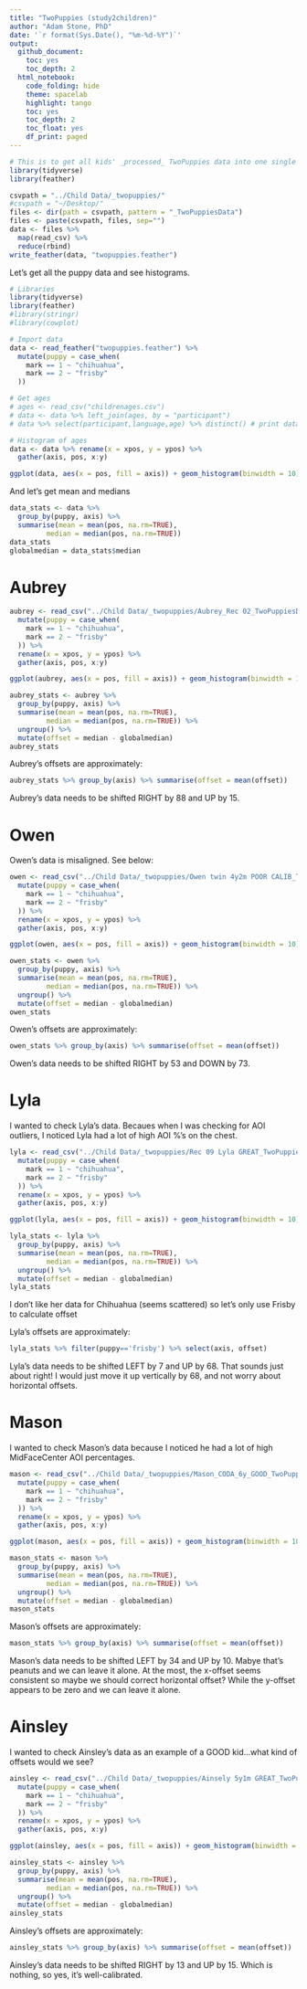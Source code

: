 ```yaml
---
title: "TwoPuppies (study2children)"
author: "Adam Stone, PhD" 
date: '`r format(Sys.Date(), "%m-%d-%Y")`'
output:
  github_document:
    toc: yes
    toc_depth: 2
  html_notebook:
    code_folding: hide
    theme: spacelab
    highlight: tango
    toc: yes
    toc_depth: 2
    toc_float: yes
    df_print: paged
---
```


```r
# This is to get all kids' _processed_ TwoPuppies data into one single file. Should only run when needed. 
library(tidyverse)
library(feather)

csvpath = "../Child Data/_twopuppies/"
#csvpath = "~/Desktop/"
files <- dir(path = csvpath, pattern = "_TwoPuppiesData")
files <- paste(csvpath, files, sep="")
data <- files %>%
  map(read_csv) %>%
  reduce(rbind)
write_feather(data, "twopuppies.feather")
```

Let's get all the puppy data and see histograms. 

```r
# Libraries
library(tidyverse)
library(feather)
#library(stringr)
#library(cowplot)

# Import data 
data <- read_feather("twopuppies.feather") %>%
  mutate(puppy = case_when(
    mark == 1 ~ "chihuahua",
    mark == 2 ~ "frisby"
  ))

# Get ages
# ages <- read_csv("childrenages.csv")
# data <- data %>% left_join(ages, by = "participant")
# data %>% select(participant,language,age) %>% distinct() # print data table

# Histogram of ages
data <- data %>% rename(x = xpos, y = ypos) %>%
  gather(axis, pos, x:y)

ggplot(data, aes(x = pos, fill = axis)) + geom_histogram(binwidth = 10) + ggtitle("X/Y Histogram for Puppies") + facet_grid(puppy ~ axis)
```

And let's get mean and medians
```r
data_stats <- data %>%
  group_by(puppy, axis) %>%
  summarise(mean = mean(pos, na.rm=TRUE),
         median = median(pos, na.rm=TRUE))
data_stats
globalmedian = data_stats$median
```

# Aubrey
```r
aubrey <- read_csv("../Child Data/_twopuppies/Aubrey_Rec 02_TwoPuppiesData.csv") %>%
  mutate(puppy = case_when(
    mark == 1 ~ "chihuahua",
    mark == 2 ~ "frisby"
  )) %>%
  rename(x = xpos, y = ypos) %>%
  gather(axis, pos, x:y)

ggplot(aubrey, aes(x = pos, fill = axis)) + geom_histogram(binwidth = 10) + ggtitle("X/Y Histogram for Puppies") + facet_grid(puppy ~ axis)

aubrey_stats <- aubrey %>%
  group_by(puppy, axis) %>%
  summarise(mean = mean(pos, na.rm=TRUE),
         median = median(pos, na.rm=TRUE)) %>%
  ungroup() %>%
  mutate(offset = median - globalmedian)
aubrey_stats
```

Aubrey's offsets are approximately: 
```r
aubrey_stats %>% group_by(axis) %>% summarise(offset = mean(offset))
```

Aubrey's data needs to be shifted RIGHT by 88 and UP by 15.

# Owen
Owen's data is misaligned. See below: 
```r
owen <- read_csv("../Child Data/_twopuppies/Owen twin 4y2m POOR CALIB_TwoPuppiesData.csv") %>%
  mutate(puppy = case_when(
    mark == 1 ~ "chihuahua",
    mark == 2 ~ "frisby"
  )) %>%
  rename(x = xpos, y = ypos) %>%
  gather(axis, pos, x:y)

ggplot(owen, aes(x = pos, fill = axis)) + geom_histogram(binwidth = 10) + ggtitle("X/Y Histogram for Puppies") + facet_grid(puppy ~ axis)

owen_stats <- owen %>%
  group_by(puppy, axis) %>%
  summarise(mean = mean(pos, na.rm=TRUE),
         median = median(pos, na.rm=TRUE)) %>%
  ungroup() %>%
  mutate(offset = median - globalmedian)
owen_stats
```

Owen's offsets are approximately: 
```r
owen_stats %>% group_by(axis) %>% summarise(offset = mean(offset))
```

Owen's data needs to be shifted RIGHT by 53 and DOWN by 73. 

# Lyla
I wanted to check Lyla's data. Becaues when I was checking for AOI outliers, I noticed Lyla had a lot of high AOI %'s on the chest. 
```r
lyla <- read_csv("../Child Data/_twopuppies/Rec 09 Lyla GREAT_TwoPuppiesData.csv") %>%
  mutate(puppy = case_when(
    mark == 1 ~ "chihuahua",
    mark == 2 ~ "frisby"
  )) %>%
  rename(x = xpos, y = ypos) %>%
  gather(axis, pos, x:y)

ggplot(lyla, aes(x = pos, fill = axis)) + geom_histogram(binwidth = 10) + ggtitle("X/Y Histogram for Puppies") + facet_grid(puppy ~ axis)

lyla_stats <- lyla %>%
  group_by(puppy, axis) %>%
  summarise(mean = mean(pos, na.rm=TRUE),
         median = median(pos, na.rm=TRUE)) %>%
  ungroup() %>%
  mutate(offset = median - globalmedian)
lyla_stats
```

I don't like her data for Chihuahua (seems scattered) so let's only use Frisby to calculate offset 

Lyla's offsets are approximately: 
```r
lyla_stats %>% filter(puppy=='frisby') %>% select(axis, offset)
```

Lyla's data needs to be shifted LEFT by 7 and UP by 68. That sounds just about right! I would just move it up vertically by 68, and not worry about horizontal offsets. 

# Mason
I wanted to check Mason's data because I noticed he had a lot of high MidFaceCenter AOI percentages.
```r
mason <- read_csv("../Child Data/_twopuppies/Mason_CODA_6y_GOOD_TwoPuppiesData.csv") %>%
  mutate(puppy = case_when(
    mark == 1 ~ "chihuahua",
    mark == 2 ~ "frisby"
  )) %>%
  rename(x = xpos, y = ypos) %>%
  gather(axis, pos, x:y)

ggplot(mason, aes(x = pos, fill = axis)) + geom_histogram(binwidth = 10) + ggtitle("X/Y Histogram for Puppies") + facet_grid(puppy ~ axis)

mason_stats <- mason %>%
  group_by(puppy, axis) %>%
  summarise(mean = mean(pos, na.rm=TRUE),
         median = median(pos, na.rm=TRUE)) %>%
  ungroup() %>%
  mutate(offset = median - globalmedian)
mason_stats
```

Mason's offsets are approximately: 
```r
mason_stats %>% group_by(axis) %>% summarise(offset = mean(offset))
```

Mason's data needs to be shifted LEFT by 34 and UP by 10. Mabye that's peanuts and we can leave it alone. At the most, the x-offset seems consistent so maybe we should correct horizontal offset? While the y-offset appears to be zero and we can leave it alone. 


# Ainsley
I wanted to check Ainsley's data as an example of a GOOD kid...what kind of offsets would we see? 
```r
ainsley <- read_csv("../Child Data/_twopuppies/Ainsely 5y1m GREAT_TwoPuppiesData.csv") %>%
  mutate(puppy = case_when(
    mark == 1 ~ "chihuahua",
    mark == 2 ~ "frisby"
  )) %>%
  rename(x = xpos, y = ypos) %>%
  gather(axis, pos, x:y)

ggplot(ainsley, aes(x = pos, fill = axis)) + geom_histogram(binwidth = 10) + ggtitle("X/Y Histogram for Puppies") + facet_grid(puppy ~ axis)

ainsley_stats <- ainsley %>%
  group_by(puppy, axis) %>%
  summarise(mean = mean(pos, na.rm=TRUE),
         median = median(pos, na.rm=TRUE)) %>%
  ungroup() %>%
  mutate(offset = median - globalmedian)
ainsley_stats
```

Ainsley's offsets are approximately: 
```r
ainsley_stats %>% group_by(axis) %>% summarise(offset = mean(offset))
```

Ainsley's data needs to be shifted RIGHT by 13 and UP by 15. Which is nothing, so yes, it's well-calibrated. 